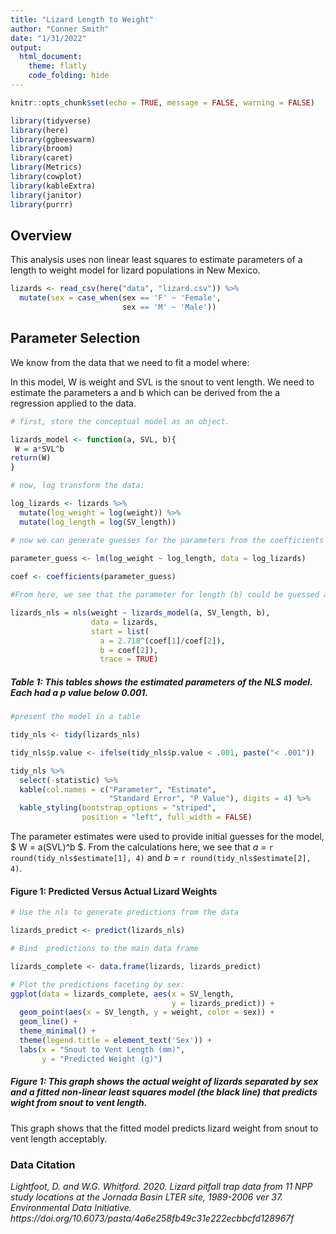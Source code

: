 ```yaml
---
title: "Lizard Length to Weight"
author: "Conner Smith"
date: "1/31/2022"
output: 
  html_document: 
    theme: flatly
    code_folding: hide
---
```


```r
knitr::opts_chunk$set(echo = TRUE, message = FALSE, warning = FALSE)

library(tidyverse)
library(here)
library(ggbeeswarm)
library(broom)
library(caret)
library(Metrics)
library(cowplot)
library(kableExtra)
library(janitor)
library(purrr)
```

## **Overview**

This analysis uses non linear least squares to estimate parameters of a length to weight model for lizard populations in New Mexico. 


```r
lizards <- read_csv(here("data", "lizard.csv")) %>% 
  mutate(sex = case_when(sex == 'F' ~ 'Female',
                         sex == 'M' ~ 'Male'))
```

## **Parameter Selection**

We know from the data that we need to fit a model where:

\begin{equation}
W=a(SVL)^b
\end{equation}

In this model, W is weight and SVL is the snout to vent length. We need to estimate the parameters a and b which can be derived from the a regression applied to the data. 

```r
# first, store the conceptual model as an object. 

lizards_model <- function(a, SVL, b){
 W = a*SVL^b
return(W)
}

# now, log transform the data:

log_lizards <- lizards %>% 
  mutate(log_weight = log(weight)) %>% 
  mutate(log_length = log(SV_length))

# now we can generate guesses for the parameters from the coefficients 
  
parameter_guess <- lm(log_weight ~ log_length, data = log_lizards) 

coef <- coefficients(parameter_guess)

#From here, we see that the parameter for length (b) could be guessed as 2.54. From the transformation, we have the intercept equal to b*ln(a). So we can plug the intercept value in and divide by the coefficient for b to get the value of a.

lizards_nls = nls(weight ~ lizards_model(a, SV_length, b),
                  data = lizards,
                  start = list(
                    a = 2.718^(coef[1]/coef[2]),
                    b = coef[2]),
                    trace = TRUE)
```

##### **Table 1:** *This tables shows the estimated parameters of the NLS model. Each had a p value below 0.001.*

```r
#present the model in a table 

tidy_nls <- tidy(lizards_nls)

tidy_nls$p.value <- ifelse(tidy_nls$p.value < .001, paste("< .001"))

tidy_nls %>%
  select(-statistic) %>% 
  kable(col.names = c("Parameter", "Estimate", 
                      "Standard Error", "P Value"), digits = 4) %>% 
  kable_styling(bootstrap_options = "striped", 
                position = "left", full_width = FALSE)
```

The parameter estimates were used to provide initial guesses for the model, $ W = a(SVL)^b $. From the calculations here, we see that $a$ = `r round(tidy_nls$estimate[1], 4)` and $b$ = `r round(tidy_nls$estimate[2], 4)`. 

#### **Figure 1: Predicted Versus Actual Lizard Weights**
```r
# Use the nls to generate predictions from the data 

lizards_predict <- predict(lizards_nls)

# Bind  predictions to the main data frame 

lizards_complete <- data.frame(lizards, lizards_predict)

# Plot the predictions faceting by sex:
ggplot(data = lizards_complete, aes(x = SV_length,
                                    y = lizards_predict)) +
  geom_point(aes(x = SV_length, y = weight, color = sex)) +
  geom_line() +
  theme_minimal() +
  theme(legend.title = element_text('Sex')) +
  labs(x = "Snout to Vent Length (mm)",
       y = "Predicted Weight (g)")
```

##### **Figure 1:** *This graph shows the actual weight of lizards separated by sex and a fitted non-linear least squares model (the black line) that predicts wight from snout to vent length.* 

This graph shows that the fitted model predicts lizard weight from snout to vent length acceptably. 



### **Data Citation**

*Lightfoot, D. and W.G. Whitford. 2020. Lizard pitfall trap data from 11 NPP study locations at the Jornada Basin LTER site, 1989-2006 ver 37. Environmental Data Initiative. https://doi.org/10.6073/pasta/4a6e258fb49c31e222ecbbcfd128967f*